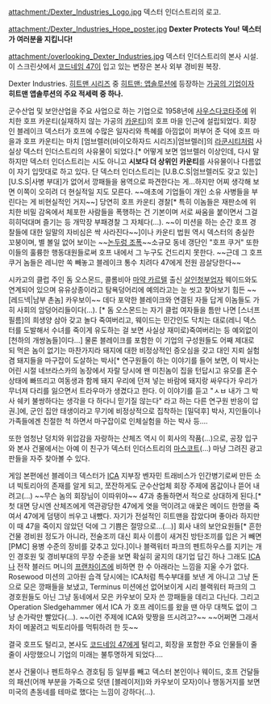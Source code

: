 attachment:/Dexter_Industries_Logo.jpg
덱스터 인더스트리의 로고.


attachment:/Dexter_Industries_Hope_poster.jpg
'''Dexter Protects You!'''
'''덱스터가 여러분을 지킵니다!'''


attachment:/overlooking_Dexter_Industries.jpg
덱스터 인더스트리의 본사 시설. 이 스크린샷에서 [[코드네임 47]]이 입고 있는 변장은 본사 외부 경비원 복장.


Dexter Industries. [[히트맨 시리즈]] 중 [[히트맨: 앱솔루션]]에 등장하는 [[가공의 기업]]이자 '''히트맨 앱솔루션의 주요 적세력 중 하나.'''

군수산업 및 보안산업을 주요 사업으로 하는 기업으로 1958년에 [[사우스다코타]]주에 위치한 호프 카운티(실재하지 않는 가공의 [[카운티]])의 호프 마을 인근에 설립되었다. 회장인 블레이크 덱스터가 호프에 수많은 일자리와 특혜를 아낌없이 퍼부어 준 덕에 호프 마을과 호프 카운티는 마치 [엄브렐러(바이오하자드 시리즈)|엄브렐러]의 [[라쿤시티]]처럼 사실상 덱스터 인더스트리의 사유물이 되었다.[* 어떻게 보면 엄브렐러 이상인데, 다시 말하지만 덱스터 인더스트리는 시도 아니고 '''시보다 더 상위인 카운티'''를 사유물이나 다름없이 자기 입맛대로 하고 있다. 단 덱스터 인더스트리는 [U.B.C.S|엄브렐러도 갖고 있는] [U.S.S|사병 부대]가 없어서 깡패들을 용역으로 파견한다는 게...하지만 어찌 생각해 보면 이쪽이 오히려 더 현실적일 지도 모른다. ~~애초에 기업들이 개인 소유 사병들을 부린다는 게 비현실적인 거지~~] 당연히 호프 카운티 경찰[* 특히 이놈들은 재판소에 위치한 비밀 감옥에서 체포한 사람들을 폭행하는 건 기본이며 서로 싸움을 붙이면서 그걸 히히덕대며 즐기는 등 개막장 부패경찰 그 자체다(...). ~~이 미션을 하는 순간 호프 경찰들에 대한 일말의 자비심은 싹 사라진다~~]이나 카운티 법원 역시 덱스터의 충실한 꼬붕이며, 별 볼일 없어 보이는 ~~[[논두렁 조폭]]~~소규모 동네 갱단인 "호프 쿠거" 또한 이들의 훌륭한 행동대원들로써 호프 내에서 그 누구도 건드리지 못한다. ~~근데 그 호프 쿠거 놈들은 레니만 쏙 빼놓고 블레이크 통수 치려다 47에게 전원 끔살당한다~~
 
시카고의 클럽 주인 돔 오스몬드, 콜롬비아 [[마약 카르텔]] 출신 [[살인청부업자]] 웨이드와도 연계되어 있으며 유유상종이라고 탐욕덩어리에 예의라고는 눈 씻고 찾아보기 힘든 ~~[레드넥|남부 촌놈] 카우보이~~ 데다 포악한 블레이크와 연결된 자들 답게 이놈들도 가히 사회의 암덩어리들이다(...). [* 돔 오스몬드는 자기 클럽 여자들을 틈만 나면 [스너프 필름]의 희생양 삼아 갖고 놀다 죽여버리고, 웨이드는 민간인도 닥치는 대로(레니 덱스터를 도발해서 수녀를 죽이게 유도하는 걸 보면 사실상 재미로)죽여버리는 등 예외없이 [천하의 개쌍놈들]이다...] 물론 블레이크를 포함한 이 기업의 구성원들도 어째 제대로 되 먹은 놈이 없기는 마찬가지라 돼지에 대한 비정상적인 증오심을 갖고 대인 지뢰 실험 겸 돼지들을 마구잡이 도살하는 박사[* 연구원들이 하는 이야기를 들어 보면, 이 박사는 어린 시절 네브라스카의 농장에서 자랄 당시에 왠 미친놈이 집을 턴답시고 유모를 혼수상태에 빠뜨리고 여동생과 함께 돼지 우리에 던져 넣는 바람에 돼지랑 싸우다가 우리가 무너져 다리를 잃으면서 트라우마가 생겼다고 한다. 이 이야기를 듣고 "ㅅㅂ 내가 그 박사 쉐키 불쌍하다는 생각을 다 하다니 믿기질 않는다" 라고 하는 다른 연구원 반응이 압권.]에, 군인 집안 태생이라고 무기에 비정상적으로 집착하는 [밀덕후] 박사, 지인들이나 가족들에겐 친절한 척 하면서 마구잡이로 인체실험을 하는 박사 등....

또한 엄청난 덩치와 위압감을 자랑하는 산체즈 역시 이 회사의 작품(...)으로, 공장 입구와 본사 건물에서는 아예 이 친구가 덱스터 인더스트리의 [[마스코트]](...) 마냥 그려진 광고판들을 자주 찾아볼 수 있다.

게임 본편에선 블레이크 덱스터가 [[ICA]] 지부장 벤자민 트래비스가 인간병기로써 만든 소녀 빅토리아의 존재를 알게 되고, 쪼잔하게도 군수산업체 회장 주제에 몸값이나 뜯어 내려고(...) ~~무슨 놈의 회장님이 이따위야~~ 47과 충돌하면서 적으로 상대하게 된다.[* 첫 대면 당시엔 산체즈에게 역관광당한 47에게 엿을 먹이려고 애꿏은 메이드 한명을 죽여서 47에게 덤탱이 씌우고 내뺐다. 자기가 전설적인 히트맨을 잡았다며 좋아라 하지만 이 때 47을 죽이지 않았던 덕에 그 기쁨은 절망으로...(...)] 회사 내의 보안요원들[* 흔한 건물 경비원 정도가 아니라, 전술조끼 대신 회사 이름이 새겨진 방탄조끼를 입은 거 빼면 [PMC] 용병 수준의 장비를 갖추고 있다.]이나 블랙워터 파크의 펜트하우스를 지키는 개인 경호원 및 경비부대의 무장 수준을 보면 확실히 굴지의 대기업 답긴 하나 그래도 [[ICA]]나 전작 블러드 머니의 [[프랜차이즈]]에 비하면 한 수 아래라는 느낌을 지울 수가 없다. Rosewood 미션의 고아원 습격 당시에는 ICA처럼 특수부대를 보낸 게 아니고 그냥 돈으로 모은 깡패들을 보냈고, Terminus 미션에선 없어보이게 시리 블랙워터 파크의 그 경호원들도 아닌 그냥 동네에서 모은 카우보이 모자 쓴 깡패들을 데리고 다닌다. 그리고 Operation Sledgehammer 에서 ICA 가 호프 레이드를 왔을 땐 아무 대책도 없이 그냥 손가락만 빨았다(...). ~~이런 주제에 ICA와 맞짱을 뜨시려고?~~ ~~어쩌면 그래서 차이 메꿀려고 빅토리아를 먹튀하려 한 듯~~

결국 호프도 털리고, 본사도 [[코드네임 47]]에게 털리고, 회장을 포함한 주요 인물들이 줄줄이 사망했으니 기업의 미래는 불투명하게 되었다....

본사 건물이나 펜트하우스 경호팀 등 일부를 빼고 덱스터 본인이나 웨이드, 호프 건달들의 패션(어깨 부분을 가죽으로 덧댄 [블레이저])와 카우보이 모자)이나 행동거지를 보면 미국의 촌동네를 테마로 했다는 느낌이 강하다(...).

